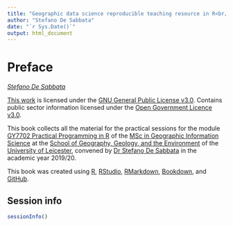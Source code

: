 ```yaml
---
title: "Geographic data science reproducible teaching resource in R<br/>Practical session materials"
author: "Stefano De Sabbata"
date: "`r Sys.Date()`"
output: html_document
---
```


# Preface {-}

*[Stefano De Sabbata](https://stefanodesabbata.com)*

[This work](https://github.com/sdesabbata/GY7702) is licensed under the [GNU General Public License v3.0](https://www.gnu.org/licenses/gpl-3.0.html). Contains public sector information licensed under the [Open Government Licence v3.0](http://www.nationalarchives.gov.uk/doc/open-government-licence).

This book collects all the material for the practical sessions for the module [GY7702 Practical Programming in R](https://sdesabbata.github.io/GY7702/) of the [MSc in Geographic Information Science](https://le.ac.uk/courses/geographical-information-science-msc/2019) at the [School of Geography, Geology, and the Environment](https://le.ac.uk/gge) of the [University of Leicester](https://le.ac.uk/), convened by [Dr Stefano De Sabbata](https://stefanodesabbata.com/) in the academic year 2019/20.

This book was created using [R](https://www.r-project.org/), [RStudio](https://www.rstudio.com/), [RMarkdown](https://rmarkdown.rstudio.com/), [Bookdown](https://bookdown.org/), and [GitHub](https://github.com/sdesabbata).



## Session info
```r
sessionInfo()
```
